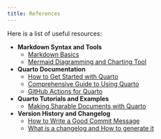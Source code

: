 ```yaml
---
title: References
---
```


Here is a list of useful resources:

* **Markdown Syntax and Tools**
    * [Markdown Basics](https://quarto.org/docs/authoring/markdown-basics.html)
    * [Mermaid Diagramming and Charting Tool](https://mermaid.js.org/intro/)

* **Quarto Documentation**
    * [How to Get Started with Quarto](https://quarto.org/docs/get-started/)
    * [Comprehensive Guide to Using Quarto](https://quarto.org/docs/guide/)
    * [GitHub Actions for Quarto](https://github.com/quarto-dev/quarto-actions/)

* **Quarto Tutorials and Examples**
    * [Making Sharable Documents with Quarto](https://openscapes.github.io/quarto-website-tutorial/)

* **Version History and Changelog**
    * [How to Write a Good Commit Message](https://herewecode.io/blog/a-beginners-guide-to-git-how-to-write-a-good-commit-message/)
    * [What is a changelog and How to generate it](https://www.freecodecamp.org/news/a-beginners-guide-to-git-what-is-a-changelog-and-how-to-generate-it/)

